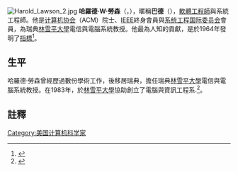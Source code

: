 [[File:Harold_Lawson_2.jpg|thumb]]
'''哈羅德·W·勞森'''（{{lang-en|Harold W. Lawson}}，{{bd|1937年|12月13日||cadIdx=Lawson, Harold}}），暱稱'''巴德'''（{{lang|en|Bud}}），[[軟體工程師|軟體工程師]]與系統工程師。他是[[计算机协会|计算机协会]]（ACM）院士、[[IEEE|IEEE]]終身會員與[[系统工程国际委员会|系统工程国际委员会]]會員，為瑞典[[林雪平大學|林雪平大學]]電信與電腦系統教授。他最為人知的貢獻，是於1964年發明了[[指標|指標]]<ref>{{Cite web |url=http://books.google.com/books?id=JTYPKxug49IC&pg=PA204&lpg=PA204&dq=Harold+Lawson+pointer&source=web&ots=C5QdVz2xM8&sig=xhh0SWuR-L72H6H9xgEmxD5qzBc&hl=en&ei=lCuLSbTwKY_-0AWErp2iBw&sa=X&oi=book_result&resnum=10&ct=result |title=Milestones in Computer Science and Information Technology |accessdate=2015-05-29 |archive-date=2014-06-29 |archive-url=https://web.archive.org/web/20140629080820/http://books.google.com/books?id=JTYPKxug49IC&pg=PA204&lpg=PA204&dq=Harold+Lawson+pointer&source=web&ots=C5QdVz2xM8&sig=xhh0SWuR-L72H6H9xgEmxD5qzBc&hl=en&ei=lCuLSbTwKY_-0AWErp2iBw&sa=X&oi=book_result&resnum=10&ct=result |dead-url=no }}</ref>。

==生平==

哈羅德·勞森曾經歷過數份學術工作，後移居瑞典，擔任瑞典[[林雪平大學|林雪平大學]]電信與電腦系統教授。在1983年，於[[林雪平大學|林雪平大學]]協助創立了電腦與資訊工程系.<ref name="ieeebio">{{Cite web |url=http://www.computer.org/portal/web/awards/lawson?p_p_id=15&p_p_lifecycle=1&p_p_state=normal |title=Harold Lawson Biography at IEEE |access-date=2015-05-29 |archive-url=https://web.archive.org/web/20120127223025/http://www.computer.org/portal/web/awards/lawson?p_p_id=15&p_p_lifecycle=1&p_p_state=normal |archive-date=2012-01-27 |dead-url=yes }}</ref>。

==註釋==
{{reflist}}
{{DEFAULTSORT:Lawson, Harold}}

[[Category:美国计算机科学家|Category:美国计算机科学家]]